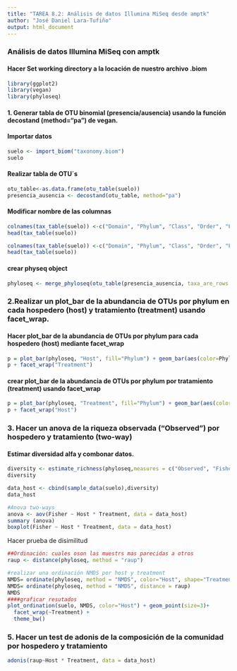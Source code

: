 ---
title: "TAREA 8.2: Análisis de datos Illumina MiSeq desde amptk"
author: "José Daniel Lara-Tufiño"
output: html_document
---
### Análisis de datos Illumina MiSeq con amptk

#### Hacer Set working directory a la locación de nuestro archivo .biom

```{r}
library(ggplot2)
library(vegan)
library(phyloseq)
```


#### 1. Generar tabla de OTU binomial (presencia/ausencia) usando la función decostand (method="pa") de vegan.
#### Importar datos

```{r}
suelo <- import_biom("taxonomy.biom")
suelo
```
#### Realizar tabla de OTU´s

```{r}
otu_table<-as.data.frame(otu_table(suelo))
presencia_ausencia <- decostand(otu_table, method="pa")

```

#### Modificar nombre de las columnas

```{r}
colnames(tax_table(suelo)) <-c("Domain", "Phylum", "Class", "Order", "Family", "Genus", "Species")
head(tax_table(suelo))

colnames(tax_table(suelo)) <-c("Domain", "Phylum", "Class", "Order", "Family", "Genus", "Species")
head(tax_table(suelo))
```

#### crear physeq object

```{r}
phyloseq <- merge_phyloseq(otu_table(presencia_ausencia, taxa_are_rows = TRUE), tax_table(suelo), sample_data (suelo))
```


### 2.Realizar un plot_bar de la abundancia de OTUs por phylum en cada hospedero (host) y tratamiento (treatment) usando facet_wrap.

#### Hacer plot_bar de la abundancia de OTUs por phylum para cada hospedero (host) mediante facet_wrap

```{r}

p = plot_bar(phyloseq, "Host", fill="Phylum") + geom_bar(aes(color=Phylum, fill=Phylum), stat = "identity",position = "stack")
p + facet_wrap("Treatment")
```
#### crear plot_bar de la abundancia de OTUs por phylum por tratamiento (treatment) usando facet_wrap
```{r}

p = plot_bar(phyloseq, "Treatment", fill="Phylum") + geom_bar(aes(color=Phylum, fill=Phylum), stat = "identity",position = "stack")
p + facet_wrap("Host")
```


### 3. Hacer un anova de la riqueza observada ("Observed") por hospedero y tratamiento (two-way)
#### Estimar diversidad alfa y combonar datos.


```{r}
diversity <- estimate_richness(phyloseq,measures = c("Observed", "Fisher"))
diversity

data_host <- cbind(sample_data(suelo),diversity)
data_host
```



```{r}
#Anova two-ways
anova <- aov(Fisher ~ Host * Treatment, data = data_host)
summary (anova)
boxplot(Fisher ~ Host * Treatment, data = data_host)
```

Hacer prueba de disimilitud
```{r}
##Ordinación: cuales oson las muestrs mas parecidas a otros
raup <- distance(phyloseq, method = "raup")
```

```{r}
#realizar una ordinación NMDS por host y treatment
NMDS= ordinate(phyloseq, method = "NMDS", color="Host", shape="Treatment")
NMDS= ordinate(phyloseq, method = "NMDS", distance = raup)
NMDS
####graficar resutados
plot_ordination(suelo, NMDS, color="Host") + geom_point(size=3)+
  facet_wrap(~Treatment) +
  theme_bw()
```

### 5. Hacer un test de adonis de la composición de la comunidad por hospedero y tratamiento
```{r}
adonis(raup~Host * Treatment, data = data_host)
```


